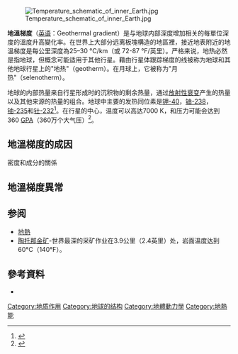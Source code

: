 {{expand|time=2012-02-28T09:55:19+00:00}}
[[Image:Temperature_schematic_of_inner_Earth.jpg|thumb]]

'''地溫梯度'''（[[英语|英语]]：Geothermal gradient）是与地球内部深度增加相关的每單位深度的溫度升高變化率。在世界上大部分远离板塊構造的地區裡，接近地表附近的地溫梯度是每公里深度為25–30 °C/km（或 72-87 °F/英里）。严格来说，地热必然是指地球，但概念可能适用于其他行星。藉由行星体跟踪梯度的线被称为地球和其他地球行星上的"地热"（geotherm）。在月球上，它被称为"月热"（selenotherm）。

地球的内部热量来自行星形成时的沉积物的剩余热量，通过[[放射性衰变|放射性衰变]]产生的热量以及其他来源的热量的组合。地球中主要的发热同位素是[[钾|钾-40]]，[[铀|铀-238]]，[[铀-235|铀-235]]和[[钍|钍-232]]<ref>{{cite news | first=Robert | last=Sanders | title=Radioactive potassium may be major heat source in Earth's core | publisher=UC Berkeley News | date=2003-12-10 | url=http://www.berkeley.edu/news/media/releases/2003/12/10_heat.shtml | accessdate=2007-02-28 | archive-date=2018-07-08 | archive-url=https://web.archive.org/web/20180708122223/https://www.berkeley.edu/news/media/releases/2003/12/10_heat.shtml | dead-url=yes }}</ref>。在行星的中心，温度可以高达7000 K，和压力可能会达到360 [[帕斯卡|GPA]]（360万个大气压）<ref>{{cite journal | author1=Alfè, D. | author2=Gillan, M. J. | author3=Vocadlo, L. | author4=Brodholt, J | author5=Price, G. D. | title=The ''ab initio'' simulation of the Earth's core | journal=Philosophical Transactions of the Royal Society | date=2002 | volume=360 | issue=1795 | pages=1227–44 | url=http://chianti.geol.ucl.ac.uk/~dario/pubblicazioni/PTRSA2002.pdf | format=PDF | accessdate=2007-02-28 | doi=10.1098/rsta.2002.0992 | bibcode=2002RSPTA.360.1227A | archive-date=2009-09-30 | archive-url=https://web.archive.org/web/20090930142841/http://chianti.geol.ucl.ac.uk/~dario/pubblicazioni/PTRSA2002.pdf | dead-url=yes }}</ref>。

==地溫梯度的成因==
密度和成分的關係

==地溫梯度異常==

==参阅==
* [[地熱|地熱]]
* [[陶托那金矿|陶托那金矿]]-世界最深的采矿作业在3.9公里（2.4英里）处，岩面温度达到60°C（140°F）。

==參考資料==
{{reflist}}

* {{cite web|url=http://www.moeaec.gov.tw/|title=經濟部能源局（能源名詞：地熱能）|accessdate=|author=|date=|publisher=出版者|language=zh-hant|archive-date=2007-08-09|archive-url=https://web.archive.org/web/20070809050752/http://www.moeaec.gov.tw/|dead-url=yes}}

{{Geophysics navbox}}
{{地熱能}}
[[Category:地质作用|Category:地质作用]]
[[Category:地球的结构|Category:地球的结构]]
[[Category:地體動力學|Category:地體動力學]]
[[Category:地熱能|Category:地熱能]]